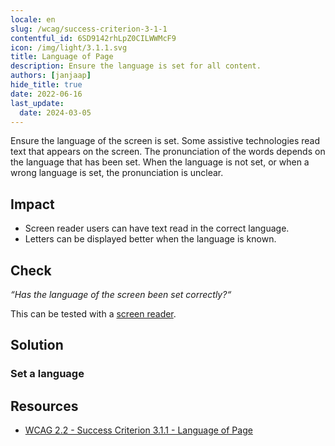 ```yaml
---
locale: en
slug: /wcag/success-criterion-3-1-1
contentful_id: 6SD9142rhLpZ0CILWWMcF9
icon: /img/light/3.1.1.svg
title: Language of Page
description: Ensure the language is set for all content.
authors: [janjaap]
hide_title: true
date: 2022-06-16
last_update:
  date: 2024-03-05
---
```


<Hero
  title="Language of Page"
  image="/img/light/3.1.1.svg"
  alt="WCAG 3.1.1 - Logo"
  prefix="Success Criterion 3.1.1"
  suffix="Level A"
/>

Ensure the language of the screen is set. Some assistive technologies read text that appears on the screen. The pronunciation of the words depends on the language that has been set. When the language is not set, or when a wrong language is set, the pronunciation is unclear.

## Impact

- Screen reader users can have text read in the correct language.
- Letters can be displayed better when the language is known.

## Check

*“Has the language of the screen been set correctly?“*

This can be tested with a [screen reader](/en/stats/screen-reader).

## Solution

### Set a language

<CodeSample id="text-localization" locale="en"/>

## Resources

- [WCAG 2.2 - Success Criterion 3.1.1 - Language of Page](https://www.w3.org/TR/WCAG22/#language-of-page)
